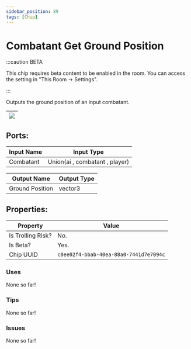 ```yaml
---
sidebar_position: 89
tags: [Chip]
---
```


# Combatant Get Ground Position
:::caution BETA

This chip requires beta content to be enabled in the room. You can access the setting in "This Room -> Settings".

:::

Outputs the ground position of an input combatant.

| ![](https://images-ext-2.discordapp.net/external/MPmIaQzlEPmgGWlgi-WxBBXt0Bjv_zWPkg1y1f_sy3s/https/www.recroomcircuits.com/image/circuit/absolute-value?width=206&height=108) |
|-----|

## Ports:

| Input Name | Input Type |
|-----------|-----------|
| Combatant | Union(ai , combatant , player) |

| Output Name | Output Type |
|-----------|-----------|
| Ground Position | vector3 |

## Properties:

| Property  | Value |
|-------------------|-----------|
| Is Trolling Risk? | No. |
| Is Beta? | Yes. |
| Chip UUID | `c0ee02f4-bbab-40ea-88a0-7441d7e7094c` |

### Uses

None so far!

### Tips

None so far!

### Issues

None so far!